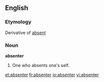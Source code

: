 ==English==

===Etymology===
Derivative of [[absent]]
===Noun===
'''absenter'''

#One who absents one's self.

[[et:absenter]]
[[fr:absenter]]
[[io:absenter]]
[[vi:absenter]]